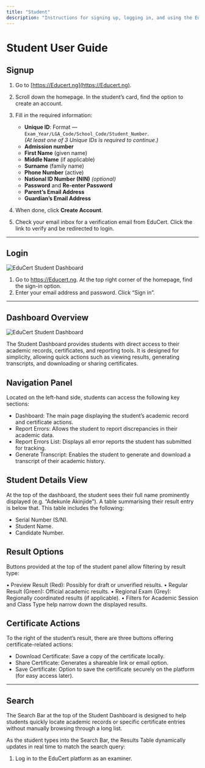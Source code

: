 ```yaml
---
title: "Student"
description: "Instructions for signing up, logging in, and using the EduCert student dashboard"
---
```



# Student User Guide

## Signup

1. Go to [https://Educert.ng](https://Educert.ng).
2. Scroll down the homepage. In the student’s card, find the option to create an account.
3. Fill in the required information:

   - **Unique ID**: Format — `Exam_Year/LGA_Code/School_Code/Student_Number`.  
     *(At least one of 3 Unique IDs is required to continue.)*
   - **Admission number**
   - **First Name** (given name)
   - **Middle Name** (if applicable)
   - **Surname** (family name)
   - **Phone Number** (active)
   - **National ID Number (NIN)** *(optional)*
   - **Password** and **Re-enter Password**
   - **Parent’s Email Address**
   - **Guardian’s Email Address**

4. When done, click **Create Account**.
5. Check your email inbox for a verification email from EduCert. Click the link to verify and be redirected to login.

---

## Login
<Image
  src="/images/login page.png"
  alt="EduCert Student Dashboard"
  width={900}
  height={500}
/>

1.	Go to https://Educert.ng. At the top right corner of the homepage, find the sign-in option.
2.	Enter your email address and password. Click “Sign in”.

---

## Dashboard Overview
<Image
  src="/images/dashboard.png"
  alt="EduCert Student Dashboard"
  width={900}
  height={500}
/>

The Student Dashboard provides students with direct access to their academic records, certificates, and reporting tools. It is designed for simplicity, allowing quick actions such as viewing results, generating transcripts, and downloading or sharing certificates.

## Navigation Panel

Located on the left-hand side, students can access the following key sections:

-	Dashboard: The main page displaying the student’s academic record and certificate actions.
-	Report Errors: Allows the student to report discrepancies in their academic data.
-	Report Errors List: Displays all error reports the student has submitted for tracking.
-	Generate Transcript: Enables the student to generate and download a transcript of their academic history.

## Student Details View

At the top of the dashboard, the student sees their full name prominently displayed (e.g. “Adekunle Akinjide”). A table summarising their result entry is below that. This table includes the following:

-	Serial Number (S/N).
-	Student Name.
-	Candidate Number.

## Result Options

Buttons provided at the top of the student panel allow filtering by result type:

•	Preview Result (Red): Possibly for draft or unverified results.
•	Regular Result (Green): Official academic results.
•	Regional Exam (Grey): Regionally coordinated results (if applicable).
•	Filters for Academic Session and Class Type help narrow down the displayed results.

## Certificate Actions

To the right of the student’s result, there are three buttons offering certificate-related actions:

-	Download Certificate: Save a copy of the certificate locally.
-	Share Certificate: Generates a shareable link or email option.
-	Save Certificate: Option to save the certificate securely on the platform (for easy access later).

---

## Search

The Search Bar at the top of the Student Dashboard is designed to help students quickly locate academic records or specific certificate entries without manually browsing through a long list.

As the student types into the Search Bar, the Results Table dynamically updates in real time to match the search query:

1.	Log in to the EduCert platform as an examiner.
